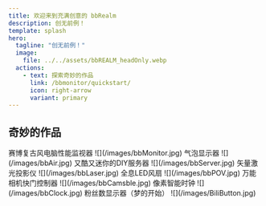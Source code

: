 ```yaml
---
title: 欢迎来到充满创意的 bbRealm
description: 创无前例！
template: splash
hero:
  tagline: "创无前例！"
  image:
    file: ../../assets/bbREALM_headOnly.webp
  actions:
    - text: 探索奇妙的作品
      link: /bbmonitor/quickstart/
      icon: right-arrow
      variant: primary
---
```



<div class="hero-bg">
	<div class="bg-logo"></div>
	<div class="bg-grad"></div>
	<div class="bg-grad-red"></div>
</div>

## 奇妙的作品

<CardGrid stagger>
	<Card title="bbMonitor" icon="seti:favicon">
		赛博复古风电脑性能监视器
		![](/images/bbMonitor.jpg)
	</Card>
	<Card title="bbAir" icon="seti:favicon">
		气泡显示器
		![](/images/bbAir.jpg)
	</Card>
	<Card title="bbServer" icon="seti:favicon">
		又酷又迷你的DIY服务器
		![](/images/bbServer.jpg)
	</Card>
	<Card title="bbLaser" icon="seti:favicon">
		矢量激光投影仪
		![](/images/bbLaser.jpg)
	</Card>
	<Card title="bbPOV" icon="seti:favicon">
		全息LED风扇
		![](/images/bbPOV.jpg)
	</Card>
	<Card title="bbCamsble" icon="seti:favicon">
		万能相机快门控制器
		![](/images/bbCamsble.jpg)
	</Card>
	<Card title="bbClock" icon="seti:favicon">
		像素智能时钟
		![](/images/bbClock.jpg)
	</Card>
	<Card title="BiliButton" icon="seti:favicon">
		粉丝数显示器（梦的开始）
		![](/images/BiliButton.jpg)
	</Card>
</CardGrid>
